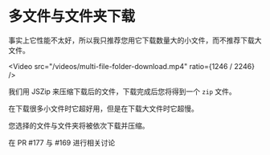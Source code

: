 
# 多文件与文件夹下载

<Callout emoji="⚠️" type="warning">
  事实上它性能不太好，所以我只推荐您用它下载数量大的小文件，而不推荐下载大文件。
</Callout>

<Video src="/videos/multi-file-folder-download.mp4" ratio={1246 / 2246} />

我们用 JSZip 来压缩下载后的文件，下载完成后您将得到一个 `zip` 文件。

在下载很多小文件时它超好用，但是在下载大文件时它超慢。

您选择的文件与文件夹将被依次下载并压缩。

<Callout emoji="🗣">在 PR #177 与 #169 进行相关讨论</Callout>
